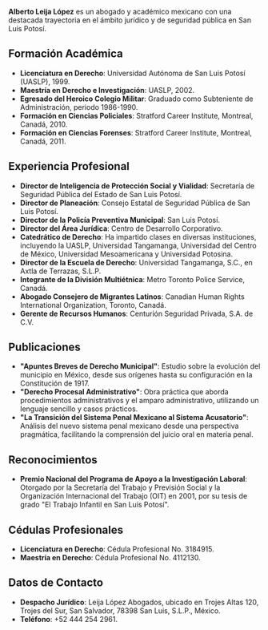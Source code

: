 **Alberto Leija López** es un abogado y académico mexicano con una destacada trayectoria en el ámbito jurídico y de seguridad pública en San Luis Potosí.

## Formación Académica

- **Licenciatura en Derecho**: Universidad Autónoma de San Luis Potosí (UASLP), 1999.
- **Maestría en Derecho e Investigación**: UASLP, 2002.
- **Egresado del Heroico Colegio Militar**: Graduado como Subteniente de Administración, periodo 1986-1990.
- **Formación en Ciencias Policiales**: Stratford Career Institute, Montreal, Canadá, 2010.
- **Formación en Ciencias Forenses**: Stratford Career Institute, Montreal, Canadá, 2011.

## Experiencia Profesional

- **Director de Inteligencia de Protección Social y Vialidad**: Secretaría de Seguridad Pública del Estado de San Luis Potosí.
- **Director de Planeación**: Consejo Estatal de Seguridad Pública de San Luis Potosí.
- **Director de la Policía Preventiva Municipal**: San Luis Potosí.
- **Director del Área Jurídica**: Centro de Desarrollo Corporativo.
- **Catedrático de Derecho**: Ha impartido clases en diversas instituciones, incluyendo la UASLP, Universidad Tangamanga, Universidad del Centro de México, Universidad Mesoamericana y Universidad Potosina.
- **Director de la Escuela de Derecho**: Universidad Tangamanga, S.C., en Axtla de Terrazas, S.L.P.
- **Integrante de la División Multiétnica**: Metro Toronto Police Service, Canadá.
- **Abogado Consejero de Migrantes Latinos**: Canadian Human Rights International Organization, Toronto, Canadá.
- **Gerente de Recursos Humanos**: Centurión Seguridad Privada, S.A. de C.V.

## Publicaciones

- **"Apuntes Breves de Derecho Municipal"**: Estudio sobre la evolución del municipio en México, desde sus orígenes hasta su configuración en la Constitución de 1917.
- **"Derecho Procesal Administrativo"**: Obra práctica que aborda procedimientos administrativos y el amparo administrativo, utilizando un lenguaje sencillo y casos prácticos.
- **"La Transición del Sistema Penal Mexicano al Sistema Acusatorio"**: Análisis del nuevo sistema penal mexicano desde una perspectiva pragmática, facilitando la comprensión del juicio oral en materia penal.

## Reconocimientos

- **Premio Nacional del Programa de Apoyo a la Investigación Laboral**: Otorgado por la Secretaría del Trabajo y Previsión Social y la Organización Internacional del Trabajo (OIT) en 2001, por su tesis de grado "El Trabajo Infantil en San Luis Potosí".

## Cédulas Profesionales

- **Licenciatura en Derecho**: Cédula Profesional No. 3184915.
- **Maestría en Derecho**: Cédula Profesional No. 4112130.

## Datos de Contacto

- **Despacho Jurídico**: Leija López Abogados, ubicado en Trojes Altas 120, Trojes del Sur, San Salvador, 78398 San Luis, S.L.P., México.
- **Teléfono**: +52 444 254 2961.
